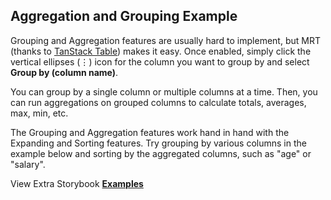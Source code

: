 
<Head>
  <title>Aggregation and Grouping Example - Material React Table Docs</title>
  <meta
    name="description"
    content="A Material React Table example demonstrating aggregation and grouping. See how you can group rows by a column and aggregate the values of other columns."
  />
  <meta
    property="og:title"
    content="Aggregation and Grouping Material React Table Example"
  />
  <meta
    property="og:description"
    content="Learn how to take advantage of advanced MRT features, suc as pagination, filtering, sorting, selection, detail panels, column ordering, pinning, custom toolbars, and more"
  />
</Head>

## Aggregation and Grouping Example

Grouping and Aggregation features are usually hard to implement, but MRT (thanks to [TanStack Table](https://tanstack.com/table/v8/docs/api/features/grouping)) makes it easy. Once enabled, simply click the vertical ellipses (⋮) icon for the column you want to group by and select **Group by (column name)**.


You can group by a single column or multiple columns at a time. Then, you can run aggregations on grouped columns to calculate totals, averages, max, min, etc.

The Grouping and Aggregation features work hand in hand with the Expanding and Sorting features. Try grouping by various columns in the example below and sorting by the aggregated columns, such as "age" or "salary".

<Example />

View Extra Storybook **[Examples](https://www.material-react-table.dev/?path=/story/features-aggregation-examples)**

